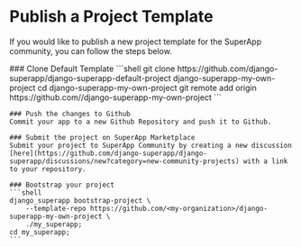 
# Publish a Project Template

If you would like to publish a new project template for the SuperApp community, you can follow the steps below.

<Steps>
    ### Clone Default Template
    ```shell
    git clone https://github.com/django-superapp/django-superapp-default-project django-superapp-my-own-project
    cd django-superapp-my-own-project
    git remote add origin https://github.com/<my-organization>/django-superapp-my-own-project
    ```

    ### Push the changes to Github
    Commit your app to a new Github Repository and push it to Github.

    ### Submit the project on SuperApp Marketplace
    Submit your project to SuperApp Community by creating a new discussion [here](https://github.com/django-superapp/django-superapp/discussions/new?category=new-community-projects) with a link to your repository.

    ### Bootstrap your project
    ```shell
    django_superapp bootstrap-project \
        --template-repo https://github.com/<my-organization>/django-superapp-my-own-project \
        ./my_superapp;
    cd my_superapp;
    ```
</Steps>

